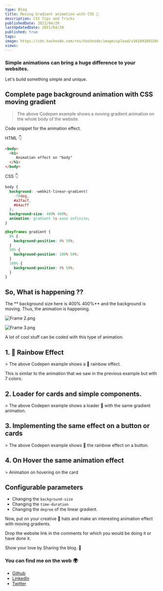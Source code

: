 ```yaml
---
type: Blog
title: Moving Gradient animation with CSS 🎨
description: CSS Tips and Tricks
publishedDate: 2021/04/20
lastUpdatedDate: 2021/04/20
published: true
tags:
image: https://cdn.hashnode.com/res/hashnode/image/upload/v1618916032680/207Gh-MAd.jpeg?w=1600&h=840&fit=crop&crop=entropy&auto=compress,format&format=webp
views:
---
```


### Simple animations can bring a huge difference to your websites.
Let's build something simple and unique.

## Complete page background animation with CSS moving gradient

<CodePenEmbed slugHash="poROYza" />

> The above Codepen example shows a moving gradient animation on the whole body of the website.

Code snippet for the animation effect.

HTML 👇

``` html
<body>
  <h1>
     Animation effect on "body"
  </h1>
</body>
```

CSS 👇

``` css
body {
  background: -webkit-linear-gradient(
    -70deg,
    #a2facf,
    #64acff
  );
  background-size: 400% 400%;
  animation: gradient 5s ease infinite;
}

@keyframes gradient {
  0% {
    background-position: 0% 50%;
  }
  50% {
    background-position: 100% 50%;
  }
  100% {
    background-position: 0% 50%;
  }
}
```

## So, What is happening ??

The ** background size here is 400% 400%** and the background is moving. Thus, the animation is happening.

![Frame 2.png](https://cdn.hashnode.com/res/hashnode/image/upload/v1618910655541/iHGAtnmJX.png)

![Frame 3.png](https://cdn.hashnode.com/res/hashnode/image/upload/v1618910678556/58MXeNJ4m.png)

A lot of cool stuff can be coded with this type of animation.

## 1. 🌈 Rainbow Effect

<CodePenEmbed slugHash="JjEmYRQ" />
> The above Codepen example shows a 🌈 rainbow effect.

This is similar to the animation that we saw in the previous example but with 7 colors.

## 2. Loader for cards and simple components.

<CodePenEmbed slugHash="dyNgYZY" />
> The above Codepen example shows a loader 🐌 with the same gradient animation.

## 3. Implementing the same effect on a button or cards

<CodePenEmbed slugHash="WNRaGMB" />
> The above Codepen example shows 🌈 the rainbow effect on a button.

## 4. On Hover the same animation effect

<CodePenEmbed slugHash="ExZdNav" />
> Animation on hovering on the card

## Configurable parameters

- Changing the `background-size`
- Changing the `time-duration`
- Changing the `degree` of the linear gradient.

Now, put on your creative 🤠 hats and make an interesting animation effect with moving gradients.

Drop the website link in the comments for which you would be doing it or have done it.

Show your love by Sharing the blog. 🤗

### You can find me on the web 🌍

- [Github](https://github.com/Souravdey777)
- [LinkedIn](https://www.linkedin.com/in/souravdey777)
- [Twitter](https://twitter.com/Souravdey777)
